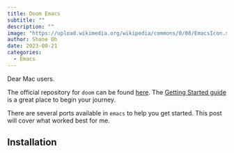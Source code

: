 ```yaml
---
title: Doom Emacs
subtitle: ""
description: ""
image: "https://upload.wikimedia.org/wikipedia/commons/0/08/EmacsIcon.svg"
author: Shane Oh
date: 2023-08-21
categories:
  - Emacs
---
```


Dear Mac users.

The official repository for `doom` can be found [here](https://github.com/doomemacs/doomemacs). The [Getting Started guide](https://github.com/doomemacs/doomemacs/blob/master/docs/getting_started.org) is a great place to begin your journey.

There are several ports available in `emacs` to help you get started. This post will cover what worked best for me.

## Installation

